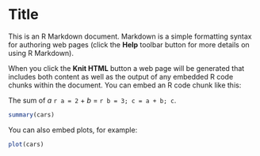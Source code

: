 <!--
%\VignettEngine{knitr::knitr}
%\VignetteIndexEntry{An introduction to this package.}
-->


Title
========================================================

This is an R Markdown document. Markdown is a simple formatting syntax for authoring web pages (click the **Help** toolbar button for more details on using R Markdown).

When you click the **Knit HTML** button a web page will be generated that includes both content as well as the output of any embedded R code chunks within the document. You can embed an R code chunk like this:


The sum of *a* `r a = 2` + *b* = `r b = 3; c = a + b; c`.


```r
summary(cars)
```

You can also embed plots, for example:

```r
plot(cars)
```

